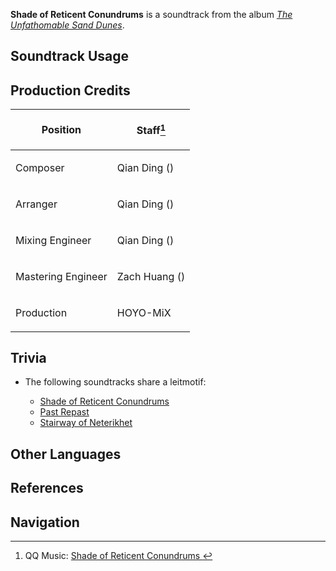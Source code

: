 {{Soundtrack Infobox
|image          = The Unfathomable Sand Dunes.png
|album          = The Unfathomable Sand Dunes
|disc           = 2
|number         = 64
|featured       =
|featured2      =
|featured3      =
|featured_disc  =
|featured_disc2 =
|featured_disc3 =
|youtube_id     = 4J19h4jmmU8
|spotify_id     = 7GfXazPJoea07HpejJasAt
|previous       = Land of Hidden Depths
|next           = Past Repast
}}
'''Shade of Reticent Conundrums''' is a soundtrack from the album ''[[The Unfathomable Sand Dunes]]''.

==Soundtrack Usage==
{{Soundtrack Usage
|quest    = 
|location = Hypostyle Desert//ruins;;Abdju Pit//ruins;;Lamb-Devourer Rock//ruins
|domain   = Altar of Mirages;;Fane of Panjvahe;;City of the Deceased;;Red Desert Threshold;;Court of Desolation;;Mysterious Ruins;;Bygone Glories Passed
|eventgameplay = Misty Dungeon/2022-12-09
}}

==Production Credits==
{| class="wikitable"
! Position
! Staff<ref>QQ Music: [https://y.qq.com/n/ryqq/songDetail/003vqnF93drmqc Shade of Reticent Conundrums {{zh|缄秘的影迹}}]</ref>
|-
! Composer
| Qian Ding ({{zh|丁谦}})
|-
! Arranger
| Qian Ding ({{zh|丁谦}})
|-
! Mixing Engineer
| Qian Ding ({{zh|丁谦}})
|-
! Mastering Engineer
| Zach Huang ({{zh|黄巍}})
|-
! Production
| HOYO-MiX
|}
<!--
==Gallery==
<gallery>
</gallery>
-->
==Trivia==
* <section begin="DeshretRuinsLeitmotif2" />The following soundtracks share a leitmotif:
** [[Shade of Reticent Conundrums]]
** [[Past Repast]]
** [[Stairway of Neterikhet]] <section end="DeshretRuinsLeitmotif2" />

==Other Languages==
{{Other Languages
|en      = Shade of Reticent Conundrums
|zhs     = 缄秘的影迹
|zhs_rm  = Jiānmì de Yǐngjì
|zht     = 緘秘的影跡
|zht_rm  = Jiānmì de Yǐngjī
|zh_tl   = Secret Tracks
|ja      = 秘密の行方
|ja_rm   = Himitsu no Yukue
|ja_tl   = 
}}

==References==
{{Reflist}}

==Navigation==
{{Soundtrack Navbox|The Unfathomable Sand Dunes}}
